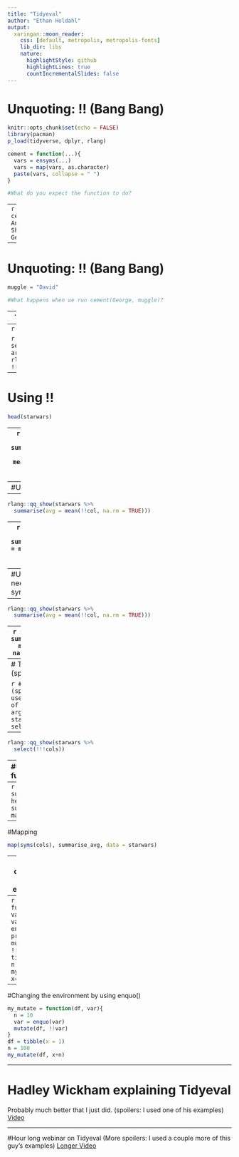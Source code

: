 ```yaml
---
title: "Tidyeval"
author: "Ethan Holdahl"
output:
  xaringan::moon_reader:
    css: [default, metropolis, metropolis-fonts] 
    lib_dir: libs
    nature:
      highlightStyle: github
      highlightLines: true
      countIncrementalSlides: false
---
```


# Unquoting: !! (Bang Bang)
```r
knitr::opts_chunk$set(echo = FALSE)
library(pacman)
p_load(tidyverse, dplyr, rlang)
```

```r
cement = function(...){
  vars = ensyms(...)
  vars = map(vars, as.character)
  paste(vars, collapse = " ")
}

#What do you expect the function to do?
```
--
```r
cement(Van, Anne, Shankha, George)
```


---

# Unquoting: !! (Bang Bang)

```r
muggle = "David"

#What happens when we run cement(George, muggle)?
```
--
```r
cement(George, muggle)

#We use the Bang Bang operator to access the content of the variable
```
--
```r
cement(George, !!muggle)
```

```r
#We use rlang::qq_show() to see what your !! operators are doing
rlang::qq_show(cement(George, !!muggle))
```


---

# Using !!

```r
head(starwars)
```
--
```r
starwars %>%
  summarise(avg = mean(height, na.rm = TRUE))
```
---
#Using !!
```r
cols = c("height", "mass")
col = cols[[1]]
```
--
```r
rlang::qq_show(starwars %>%
  summarise(avg = mean(!!col, na.rm = TRUE)))
```
--
```r
starwars %>%
  summarise(avg = mean(!!col, na.rm = TRUE))
```
---
#Using !!: We need symbols!
```r
col = sym(cols[[1]])
```
--
```r
rlang::qq_show(starwars %>%
  summarise(avg = mean(!!col, na.rm = TRUE)))
```
--
```r
starwars %>%
  summarise(avg = mean(!!col, na.rm = TRUE))
```
---
# Tirple Bang !!! (splyce)

```r
#Triple Bang (splycing) is used for lists of quoted arguments
starwars %>%
  select(!!!cols)
```
--
```r
rlang::qq_show(starwars %>%
  select(!!!cols))
```
---
#Using quoting in functions: enquo()

```r
summarise_avg = function(data, col){
  col = enquo(col)
  data %>%
    summarise(avg = mean(!!col, na.rm = TRUE))
}
```
--
```r
summarise_avg(starwars, height)
summarise_avg(starwars, mass)
```
---
#Mapping
```r
map(syms(cols), summarise_avg, data = starwars)
```
---
#Using quosures to capture environment

```r
#quo() is used when making your own quosure outside a function
quo(mass/height)
```
--
```r
my_mutate = function(df, var){
  n = 10
  var = enexpr(var)
  print(var)
  mutate(df, !!var)
}
df = tibble(x = 1)
n = 100
my_mutate(df, x+n)
```
---
#Changing the environment by using enquo()
```r
my_mutate = function(df, var){
  n = 10
  var = enquo(var)
  mutate(df, !!var)
}
df = tibble(x = 1)
n = 100
my_mutate(df, x+n)
```
---

# Hadley Wickham explaining Tidyeval
Probably much better that I just did. (spoilers: I used one of his examples)
[Video](https://www.youtube.com/watch?v=nERXS3ssntw)

---
#Hour long webinar on Tidyeval
(More spoilers: I used a couple more of this guy's examples)
[Longer Video](https://resources.rstudio.com/webinars/tidyeval)
